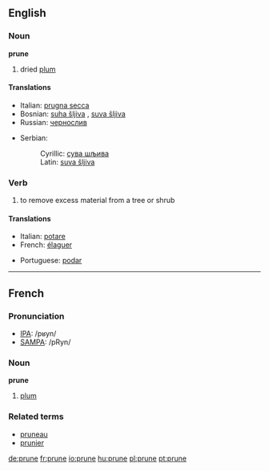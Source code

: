 ==English==
===Noun===
'''prune'''
#dried [[plum]]
====Translations====
{{top}}
*Italian: [[prugna secca]] {{f}}
*Bosnian: [[suha šljiva#Bosnian|suha šljiva]] {{f}}, [[suva šljiva#Bosnian|suva šljiva]] {{f}}
*Russian: [[чернослив]]
{{mid}}
*Serbian:
*:Cyrillic: [[сува шљива#Serbian|сува шљива]] {{f}}
*:Latin: [[suva šljiva#Serbian|suva šljiva]] {{f}}
{{bottom}}

===Verb===
#to remove excess material from a tree or shrub
====Translations====
{{top}}
*Italian: [[potare]]
*French: [[élaguer]]
{{mid}}
*Portuguese: [[podar]]
{{bottom}}

----

==French==

===Pronunciation===
*[[w:IPA|IPA]]: /pʁyn/
*[[w:SAMPA|SAMPA]]: /pRyn/

===Noun===
'''prune''' {{f}}
#[[plum]]
===Related terms===
*[[pruneau]]
*[[prunier]]

[[de:prune]]
[[fr:prune]]
[[io:prune]]
[[hu:prune]]
[[pl:prune]]
[[pt:prune]]